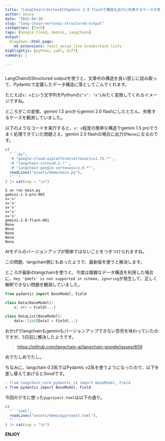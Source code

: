 ```yaml
---
title: "LangChainとVertexAIのgemini 2.0 flashで構造化出力に失敗するケースが直りそう"
author: atusy
date: '2025-04-16'
slug: "lang-chain-vertexai-structured-output"
categories: [Tech]
tags: [Google Cloud, Gemini, LangChain]
output:
  blogdown::html_page:
    md_extensions: +east_asian_line_breaks+task_lists
highlightjs: [python, yaml, diff]
summary: |

---
```


```r
```

LangChainのStructured outputを使うと、文章中の構造を良い感じに読み取って、Pydanticで定義したデータ構造に落としてこんでくれます。

たとえば`x: x`という文字列をPythonの`{"x": "x"}`みたく変換してくれるイメージですね。

ところがこの変換、gemini 1.5 proからgemini 2.0 flashにしたとたん、失敗するケースを観測していました。

以下のようなコードを実行すると、`x: x`程度の簡単な構造でgemini 1.5 proでうまく処理できていた問題さえ、gemini 2.0 flashの場合に出力が`None`になるのです。

```r
c(
  "```py",
  '# "google-cloud-aiplatform[vertexai]==1.75.*"',
  '# "langchain-core==0.2.*"',
  '# "langchain-google-vertexai==1.0.*"',
  readLines("assets/demo/main.py"),
  "```"
) |> cat(sep = "\n")
```

```
$ uv run main.py
gemini-1.5-pro-002
x='x'
x='x'
x='x'
x='x'
x='x'
gemini-2.0-flash-001
None
None
None
None
None
```

AIモデルのバージョンアップが簡単ではないことをつきつけられますね。

この問題、langchain側にもあったようで、最新版を使うと解決します。

ところが最新のlangchainを使うと、今度は複雑なデータ構造を利用した場合に、`Key '$defs' is not supported in schema, ignoring`が発生して、正しく解釈できない問題を観測していました。

```py
from pydantic import BaseModel, Field

class Data(BaseModel):
    x: str = Field(...)

class DataList(BaseModel):
    data: list[Data] = Field(...)
```

おかげでlangchainもgeminiもバージョンアップできない苦労を味わっていたのですが、5日前に解決したようです。

> <https://github.com/langchain-ai/langchain-google/issues/659>

めでたしめでたし。

ちなみに、langchain 0.3系ではPydantic v2系を使うようになったので、以下を差し替えてあげるとGoodです。

```diff
- from langchain_core.pydantic_v1 import BaseModel, Field
+ from pydantic import BaseModel, Field
```

今回のデモに使った`pyproject.toml`は以下の通り。

```r
c(
  "```toml",
  readLines("assets/demo/pyproject.toml"),
  "```"
) |> cat(sep = "\n")
```

**ENJOY**
